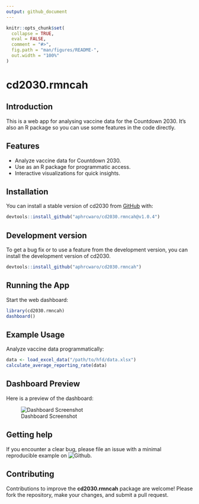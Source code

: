 ```yaml
---
output: github_document
---
```


<!-- README.md is generated from README.Rmd. Please edit that file -->

```r
knitr::opts_chunk$set(
  collapse = TRUE,
  eval = FALSE,
  comment = "#>",
  fig.path = "man/figures/README-",
  out.width = "100%"
)
```

# cd2030.rmncah

<!-- badges: start -->
<!-- badges: end -->

## Introduction

This is a web app for analysing vaccine data for the Countdown 2030. It's also an
R package so you can use some features in the code directly. 

## Features

- Analyze vaccine data for Countdown 2030.
- Use as an R package for programmatic access.
- Interactive visualizations for quick insights.

## Installation
You can install a stable version of cd2030 from [GitHub](https://github.com/) with:

```r
devtools::install_github("aphrcwaro/cd2030.rmncah@v1.0.4")
```

## Development version

To get a bug fix or to use a feature from the development version, you can install
the development version of cd2030.

```r
devtools::install_github("aphrcwaro/cd2030.rmncah")
```

## Running the App

Start the web dashboard:

```r
library(cd2030.rmncah)
dashboard()
```

## Example Usage

Analyze vaccine data programmatically:

```r
data <- load_excel_data("/path/to/hfd/data.xlsx")
calculate_average_reporting_rate(data)
```

## Dashboard Preview

Here is a preview of the dashboard:

![Dashboard Screenshot](man/figures/dashboard.jpeg)

## Getting help

If you encounter a clear bug, please file an issue with a minimal reproducible example on 
![Github](https://github.com/aphrcwaro/cd2030.rmncah/issues).

## Contributing

Contributions to improve the **cd2030.rmncah** package are welcome! Please fork the repository, 
make your changes, and submit a pull request.

